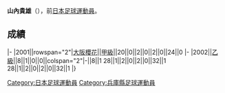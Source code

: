 {{unreferenced|time=2013-07-17T23:26:32+00:00}}
{{Infobox football biography
|name=山內貴雄
|image=
|fullname=山內貴雄
|birth_date={{Birth date and age|1978|9|4}}
|cityofbirth=[[兵庫縣|兵庫縣]]
|countryofbirth=[[日本|日本]]
|position=[[後衛_(足球)|後衛]]
|currentclub=
|years=2001-2002
|clubs=[[大阪櫻花|大阪櫻花]]
|caps(goals)=
|nationalyears=
|nationalteam=
|nationalcaps(goals)=
}}
'''山內貴雄'''（{{Bd|1978年|9月4日||}}），前[[日本|日本]][[足球|足球]][[運動員|運動員]]。

==成績==
{{Football player club statistics 1|YYN}}
{{Football player club statistics 2|JPN|YYN}}
|-
|2001||rowspan="2"|[[大阪櫻花|大阪櫻花]]||[[日本職業足球甲級聯賽|甲級]]||20||0||2||0||2||0||24||0
|-
|2002||[[日本職業足球乙級聯賽|乙級]]||8||1||0||0||colspan="2"|-||8||1
{{Football player club statistics 3|1|JPN}}28||1||2||0||2||0||32||1
{{Football player club statistics 5}}28||1||2||0||2||0||32||1
|}

{{Japan-sport-bio-stub}}
{{Soccer-player-stub}}
[[Category:日本足球運動員|Category:日本足球運動員]]
[[Category:兵庫縣足球運動員|Category:兵庫縣足球運動員]]
